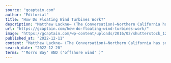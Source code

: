 ```yaml
---
source: "gcaptain.com"
author: "Editorial"
title: "How Do Floating Wind Turbines Work?"
description: "Matthew Lackne– (The Conversation)–Northern California has some of the strongest offshore winds in the U.S., with immense potential to produce clean energy. But it also has a problem. Its continental shelf..."
url: "https://gcaptain.com/how-do-floating-wind-turbines-work/"
image: "https://gcaptain.com/wp-content/uploads/2016/02/shutterstock_124325440.jpg"
published_at: "2022-12-11"
content: "Matthew Lackne– (The Conversation)–Northern California has some of the strongest offshore winds in the U.S., with immense potential to produce clean energy. But it also has a problem. Its continental… [+6089 chars]"
search_date: "2022-12-20"
terms: "'Morro Bay' AND ('offshore wind' )"
---
```


